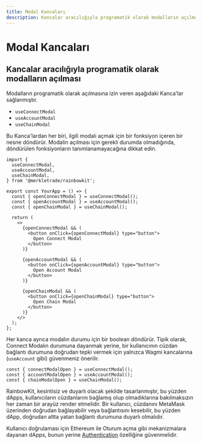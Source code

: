 ```yaml
---
title: Modal Kancaları
description: Kancalar aracılığıyla programatik olarak modalların açılması
---
```


# Modal Kancaları

## Kancalar aracılığıyla programatik olarak modalların açılması

Modalların programatik olarak açılmasına izin veren aşağıdaki Kanca'lar sağlanmıştır.

- `useConnectModal`
- `useAccountModal`
- `useChainModal`

Bu Kanca'lardan her biri, ilgili modalı açmak için bir fonksiyon içeren bir nesne döndürür. Modalin açılması için gerekli durumda olmadığında, döndürülen fonksiyonların tanımlanamayacağına dikkat edin.

```tsx
import {
  useConnectModal,
  useAccountModal,
  useChainModal,
} from '@merkletrade/rainbowkit';

export const YourApp = () => {
  const { openConnectModal } = useConnectModal();
  const { openAccountModal } = useAccountModal();
  const { openChainModal } = useChainModal();

  return (
    <>
      {openConnectModal && (
        <button onClick={openConnectModal} type="button">
          Open Connect Modal
        </button>
      )}

      {openAccountModal && (
        <button onClick={openAccountModal} type="button">
          Open Account Modal
        </button>
      )}

      {openChainModal && (
        <button onClick={openChainModal} type="button">
          Open Chain Modal
        </button>
      )}
    </>
  );
};
```

Her kanca ayrıca modalın durumu için bir boolean döndürür. Tipik olarak, Connect Modalın durumuna dayanmak yerine, bir kullanıcının cüzdan bağlantı durumuna doğrudan tepki vermek için yalnızca Wagmi kancalarına (`useAccount` gibi) güvenmeniz önerilir.

```tsx
const { connectModalOpen } = useConnectModal();
const { accountModalOpen } = useAccountModal();
const { chainModalOpen } = useChainModal();
```

RainbowKit, kesintisiz ve duyarlı olacak şekilde tasarlanmıştır, bu yüzden dApps, kullanıcıların cüzdanlarını bağlamış olup olmadıklarına bakılmaksızın her zaman bir arayüz render etmelidir. Bir kullanıcı, cüzdanını MetaMask üzerinden doğrudan bağlayabilir veya bağlantısını kesebilir, bu yüzden dApp, doğrudan altta yatan bağlantı durumuna duyarlı olmalıdır.

Kullanıcı doğrulaması için Ethereum ile Oturum açma gibi mekanizmalara dayanan dApps, bunun yerine [Authentication](/docs/authentication) özelliğine güvenmelidir.
